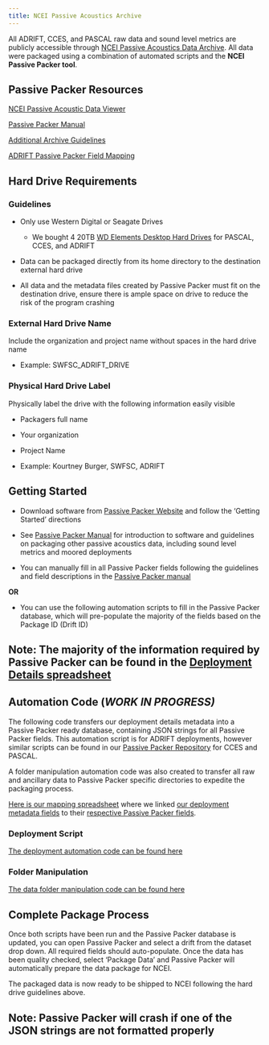 ```yaml
---
title: NCEI Passive Acoustics Archive
---
```


All ADRIFT, CCES, and PASCAL raw data and sound level metrics are publicly accessible through [NCEI Passive Acoustics Data Archive](https://www.ncei.noaa.gov/products/passive-acoustic-data). All data were packaged using a combination of automated scripts and the **NCEI Passive Packer tool**.

## Passive Packer Resources

[NCEI Passive Acoustic Data Viewer](https://www.ncei.noaa.gov/maps/passive-acoustic-data/)

[Passive Packer Manual](https://www.ngdc.noaa.gov/mgg/pad/packager_manual.pdf)

[Additional Archive Guidelines](https://drive.google.com/drive/folders/1ReEKFXMQ-SajJUyzTQFDVI9EnfKn9m8p?usp=sharing)

[ADRIFT Passive Packer Field Mapping](https://docs.google.com/spreadsheets/d/1G_QF8C8QnqvQg8lf0nBXWtaGW7ApnxId0c-qkmUYwcg/edit#gid=0)

## Hard Drive Requirements

### Guidelines

-   Only use Western Digital or Seagate Drives

    -   We bought 4 20TB [WD Elements Desktop Hard Drives](https://www.westerndigital.com/products/external-drives/wd-elements-desktop-usb-3-0-hdd#WDBWLG0200HBK-NESN) for PASCAL, CCES, and ADRIFT

-   Data can be packaged directly from its home directory to the destination external hard drive

-   All data and the metadata files created by Passive Packer must fit on the destination drive, ensure there is ample space on drive to reduce the risk of the program crashing

### External Hard Drive Name

Include the organization and project name without spaces in the hard drive name

-   Example: SWFSC_ADRIFT_DRIVE

### Physical Hard Drive Label

Physically label the drive with the following information easily visible

-   Packagers full name

-   Your organization

-   Project Name

-   Example: Kourtney Burger, SWFSC, ADRIFT 

## Getting Started

-   Download software from [Passive Packer Website](https://www.ncei.noaa.gov/products/passivepacker) and follow the 'Getting Started' directions

-   See [Passive Packer Manual](https://www.ngdc.noaa.gov/mgg/pad/packager_manual.pdf) for introduction to software and guidelines on packaging other passive acoustics data, including sound level metrics and moored deployments

-   You can manually fill in all Passive Packer fields following the guidelines and field descriptions in the [Passive Packer manual](https://www.ngdc.noaa.gov/mgg/pad/packager_manual.pdf)

**OR**

-   You can use the following automation scripts to fill in the Passive Packer database, which will pre-populate the majority of the fields based on the Package ID (Drift ID)

::: callout-note
## Note: The majority of the information required by Passive Packer can be found in the [Deployment Details spreadsheet](https://docs.google.com/spreadsheets/d/10bxlwfVOe1LFfj69B_YddxcA0V14m7codYwgD2YncFk/edit#gid=42687545%5D)
:::

## Automation Code (*WORK IN PROGRESS)*

The following code transfers our deployment details metadata into a Passive Packer ready database, containing JSON strings for all Passive Packer fields. This automation script is for ADRIFT deployments, however similar scripts can be found in our [Passive Packer Repository](https://github.com/Kourtney-Burger/ADRIFT-Deployment-PassivePacker) for CCES and PASCAL.

A folder manipulation automation code was also created to transfer all raw and ancillary data to Passive Packer specific directories to expedite the packaging process.

[Here is our mapping spreadsheet](https://docs.google.com/spreadsheets/d/1G_QF8C8QnqvQg8lf0nBXWtaGW7ApnxId0c-qkmUYwcg/edit#gid=0) where we linked [our deployment metadata fields](https://docs.google.com/spreadsheets/d/10bxlwfVOe1LFfj69B_YddxcA0V14m7codYwgD2YncFk/edit#gid=42687545) to their [respective Passive Packer fields](https://www.ngdc.noaa.gov/mgg/pad/packager_manual.pdf). 

### Deployment Script

[The deployment automation code can be found here](https://github.com/Kourtney-Burger/ADRIFT-Deployment-PassivePacker/blob/4c227f577b94a7e9807ee30a2f191a447ae22b56/ADRIFT_Working_Scripts/ADRIFT_PassivePacker_Deployment.Rmd)

### Folder Manipulation

[The data folder manipulation code can be found here](https://github.com/Kourtney-Burger/ADRIFT-Deployment-PassivePacker/blob/4c227f577b94a7e9807ee30a2f191a447ae22b56/ADRIFT_Working_Scripts/ADRIFTDataFolderManipulation.Rmd)

## Complete Package Process

Once both scripts have been run and the Passive Packer database is updated, you can open Passive Packer and select a drift from the dataset drop down. All required fields should auto-populate. Once the data has been quality checked, select 'Package Data' and Passive Packer will automatically prepare the data package for NCEI.

The packaged data is now ready to be shipped to NCEI following the hard drive guidelines above.

::: callout-note
## Note: Passive Packer will crash if one of the JSON strings are not formatted properly
:::
